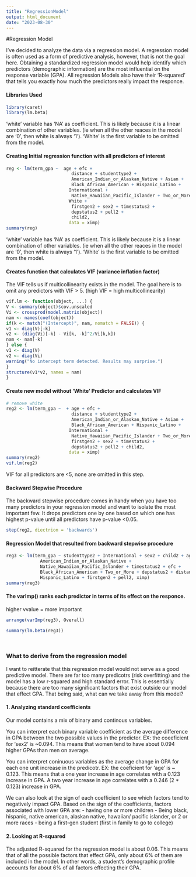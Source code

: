 ```yaml
---
title: "RegressionModel"
output: html_document
date: "2023-08-30"
---
```


#Regression Model

I've decided to analyze the data via a regression model. A regression model is
often used as a form of predictive analysis, however, that is not the goal here.
Obtaining a standardized regression model would help identify which predictors
(demographic information) are the most influential on the response variable (GPA).
All regression Models also have their 'R-squared' that tells you exactly how 
much the predictors really impact the responce.

#### Libraries Used
```r
library(caret)
library(lm.beta)

```

'white' variable has 'NA' as coefficient. This is likely because it is a linear
combination of other variables. (ie when all the other reaces in the model are
'0', then white is always '1'). 'White' is the first variable to be omitted 
from the model.


#### Creating Initial regression function with all predictors of interest
```r
reg <- lm(term_gpa ~  age + efc +
                         distance + studenttype2 +
                         American_Indian_or_Alaskan_Native + Asian + 
                         Black_African_American + Hispanic_Latino + 
                        International +
                         Native_Hawaiian_Pacific_Islander + Two_or_More +
                        White +
                         firstgen2 + sex2 + timestatus2 +
                         depstatus2 + pell2 +
                         child2,
                        data = ximp)
summary(reg)
```
'white' variable has 'NA' as coefficient. This is likely because it is a linear
combination of other variables. (ie when all the other reaces in the model are
'0', then white is always '1'). 'White' is the first variable to be omitted 
from the model.


#### Creates function that calculates VIF (variance inflation factor)
The VIF tells us if multicollinearity exists in the model. The goal here is to 
omit any predictors with VIF > 5. (high VIF = high multicollinearity)
```r
vif.lm <- function(object, ...) {
V <- summary(object)$cov.unscaled
Vi <- crossprod(model.matrix(object))
nam <- names(coef(object))
if(k <- match("(Intercept)", nam, nomatch = FALSE)) {
v1 <- diag(V)[-k]
v2 <- (diag(Vi)[-k] - Vi[k, -k]^2/Vi[k,k])
nam <- nam[-k]
} else {
v1 <- diag(V)
v2 <- diag(Vi)
warning("No intercept term detected. Results may surprise.")
}
structure(v1*v2, names = nam)
}
```


#### Create new model without 'White' Predictor and calculates VIF
```r
# remove white 
reg2 <- lm(term_gpa ~  + age + efc +
                         distance + studenttype2 +
                         American_Indian_or_Alaskan_Native + Asian + 
                         Black_African_American + Hispanic_Latino + 
                        International +
                         Native_Hawaiian_Pacific_Islander + Two_or_More +
                         firstgen2 + sex2 + timestatus2 +
                         depstatus2 + pell2 + child2,
                        data = ximp)
summary(reg2)
vif.lm(reg2)
```
VIF for all predictors are <5, none are omitted in this step.


#### Backward Stepwise Procedure
The backward stepwise procedure comes in handy when you have too many predictors
in your regression model and want to isolate the most important few. It drops
predictors one by one based on which one has highest p-value until all 
predictors have p-value <0.05.
```r
step(reg2, diectrion = 'backwards')
```



#### Regression Model that resulted from backward stepwise procedure
```r
reg3 <- lm(term_gpa ~ studenttype2 + International + sex2 + child2 + age + 
             American_Indian_or_Alaskan_Native + 
             Native_Hawaiian_Pacific_Islander + timestatus2 + efc +
             Black_African_American + Two_or_More + depstatus2 + distance +
             Hispanic_Latino + firstgen2 + pell2, ximp)
summary(reg3)
```
#### The varImp() ranks each predictor in terms of its effect on the responce.
higher vvalue = more important
```r
arrange(varImp(reg3), Overall)
```

```r
summary(lm.beta(reg3))

  
```



### What to derive from the regression model

I want to reitterate that this regression model would not serve as a good
predictive model. There are far too many predicotrs (risk overfitting) and the 
model has a low r-squared and high standard error. This is essentially 
because there are too many significant factors that exist outside our model 
that effect GPA. That being said, what can we take away from this model?

#### 1. Analyzing standard coefficients

Our model contains a mix of binary amd continous variables. 

You can interpret each binary variable coefficient as the average difference 
in GPA between the two possible values in the predictor.
EX: the coeeficient for 'sex2' is ~0.094. This means that women tend to have 
about 0.094 higher GPAs than men on average.

You can interpret coninuous variables as the average change in GPA for each one
unit increase in the predicotr. 
EX: the coeficient for 'age' is ~ 0.123. This means that a one year increase 
in age correlates with a 0.123 increase in GPA. A two year increase in age
correlates with a 0.246 (2 * 0.123) increase in GPA.

We can also look at the sign of each coefficient to see which factors tend to 
negatively impact GPA. Based on the sign of the coefficients, factors 
associated with lower GPA are:
- having one or more children
- Being black, hispanic, native american, alaskan native, 
  hawaiian/ pacific islander, or 2 or more races
- being a first-gen student (first in family to go to college)

#### 2. Looking at R-squared
The adjusted R-squared for the regression model is about 0.06. This means that 
of all the possible factors that effect GPA, only about 6% of them are included
in the model. In other words, a student's demographic profile accounts for
about 6% of all factors effecting their GPA. 




























